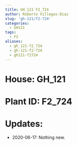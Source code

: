 ```yaml
---
title: GH_121 F2_724
author: Roberto Villegas-Diaz
slug: 'gh-121/f2-724'
categories:
  - GH121
tags:
  - F2
aliases:
  - gh_121-f2_724
  - gh-121-f2-724
  - gh121-f2724
---
```


# **House**: GH_121
# **Plant ID**: F2_724
# **Updates**: 
 - 2020-06-17: Nothing new.

